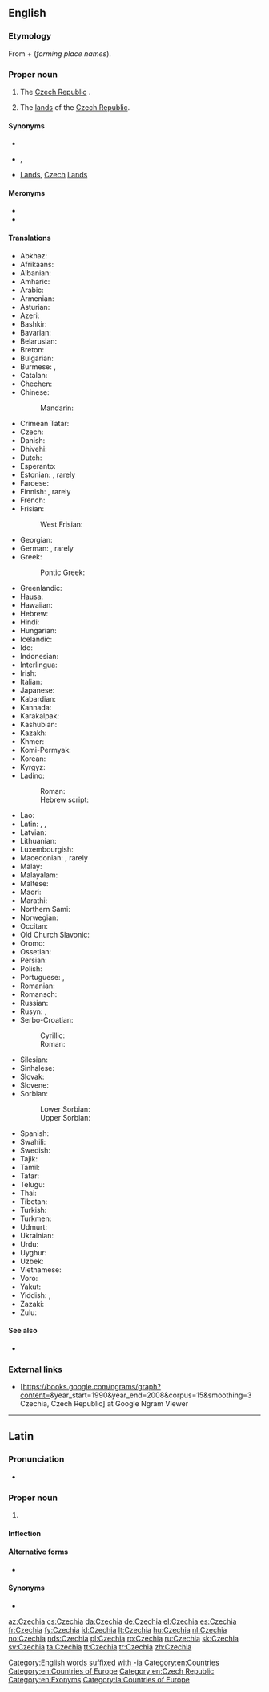 ==English==
{{slim-wikipedia|Czech Republic}}
{{slim-wikipedia|Name of the Czech Republic}}

===Etymology===
From {{m|en|Czech}} + {{m|la|-ia}} (''forming place names'').

===Proper noun===
{{en-proper noun}}

# {{lb|en|rare}} The [[Czech Republic]] {{gloss|nation in Europe}}.
# {{lb|en|rare}} The [[land]]s of the [[Czech Republic]].

====Synonyms====
* {{l|en|Czech Republic}}
* {{l|en|Czechland}}, {{l|en|Czechlands}}
* {{l|en|Bohemian}} [[land|Lands]], [[Czech]] [[land|Lands]]

====Meronyms====
* {{l|en|Bohemia}}
* {{l|en|Moravia}}

====Translations====
{{trans-top|country in Europe}}
* Abkhaz: {{t|ab|Чехиа|sc=Cyrl}}
* Afrikaans: {{t|af|Tsjeggië}}
* Albanian: {{t+|sq|Çekia|f}}
* Amharic: {{t|am|ቼክ|sc=Ethi}}
* Arabic: {{t|ar|تشيكيا|f}}
* Armenian: {{t|hy|Չեխիա|sc=Armn}}
* Asturian: {{t+|ast|Chequia|f}}
* Azeri: {{t+|az|Çexiya}}
* Bashkir: {{t|ba|Чехия|sc=Cyrl}}
* Bavarian: {{t|bar|Tschechei}}
* Belarusian: {{t|be|Чэ́хія|f|sc=Cyrl}}
* Breton: {{t|br|Tchekia}}
* Bulgarian: {{t+|bg|Че́хия|f|sc=Cyrl}}
* Burmese: {{t|my|ခ္ယက္|sc=Mymr}}, {{t|my|ချက်သမ္မတနိုင်ငံ|sc=Mymr}}
* Catalan: {{t+|ca|Txèquia|f}}
* Chechen: {{t|ce|Чехи}}
* Chinese:
*: Mandarin: {{t+|cmn|捷克|tr=Jiékè|sc=Hani}}
* Crimean Tatar: {{t|crh|Çehiya}}
* Czech: {{t+|cs|Česko|n}}
* Danish: {{t+|da|Tjekkiet}}
* Dhivehi: {{t|dv|ޗެކް|sc=Thaa}}
* Dutch: {{t+|nl|Tsjechië|n}}
* Esperanto: {{t|eo|Ĉeĥio}}
* Estonian: {{t+|et|Tšehhi}}, rarely {{t|et|Tšehhimaa}}
* Faroese: {{t|fo|Kekkia|n}}
* Finnish: {{t+|fi|Tšekki}}, rarely {{t|fi|Tšekinmaa}}
* French: {{t+|fr|Tchéquie|f}}
* Frisian:
*: West Frisian: {{t|fy|Tsjechje}}
* Georgian: {{t|ka|ჩეხეთი|sc=Geor}}
* German: {{t+|de|Tschechien|n}}, rarely {{t+|de|Tschechei|f}}
* Greek: {{t+|el|Τσεχία|f|sc=Grek}}
*: Pontic Greek: {{t|pnt|Τσεχία}}
* Greenlandic: {{t|kl|Tjekkia}}
* Hausa: {{t|ha|Kazech}}
* Hawaiian: {{t|haw|Tiekia}}
* Hebrew: {{t|he|צ'כיה|f|tr=chekhia|sc=Hebr}}
* Hindi: {{t+|hi|चेक|tr=cek|sc=Deva}}
* Hungarian: {{t+|hu|Csehország}}
* Icelandic: {{t+|is|Tékkland}}
* Ido: {{t+|io|Chekia}}
* Indonesian: {{t|id|Ceko}}
* Interlingua: {{t|ia|Chechia}}
* Irish: {{t|ga|Seic|alt=an tSeic|f}}
* Italian: {{t+|it|Cechia|f}}
* Japanese: {{t+|ja|チェコ|tr=Cheko}}
* Kabardian: {{t|kbd|Чехиэ}}
* Kannada: {{t+|kn|ಜೆಕ್|sc=Knda}}
* Karakalpak: {{t|kaa|Shexiya}}
* Kashubian: {{t|csb|Czeskô|n}}
* Kazakh: {{t|kk|Чехия|sc=Cyrl}}
* Khmer: {{t+|km|ឆែក|tr=chaek|sc=Khmr}}
* Komi-Permyak: {{t|koi|Ческо}}
* Korean: {{t|ko|^체코|sc=Hang}}
* Kyrgyz: {{t|ky|Чехия|sc=Cyrl}}
* Ladino: 
*: Roman: {{t|lad|Chekia|f}}
*: Hebrew script: {{t|lad|צ'אקא|f}}
{{trans-mid}}
* Lao: {{t|lo|ເຊັກກີ|sc=Laoo}}
* Latin: {{t|la|Cechia|f}}, {{t|la|Czechia|f}}, {{t|la|Tzechia|f}}
* Latvian: {{t+|lv|Čehija|f}}
* Lithuanian: {{t+|lt|Čekija|f}}
* Luxembourgish: {{t+|lb|Tschechei|alt=d'Tschechei}}
* Macedonian: {{t+|mk|Че́шка|f|sc=Cyrl}}, rarely {{t|mk|Че́хија|f|sc=Cyrl}}
* Malay: {{t|ms|Czech}}
* Malayalam: {{t|ml|ചെക്ക്‌|sc=Mlym}}
* Maltese: {{t|mt|Ċekja|f}}
* Maori: {{t|mi|Tīekia}}
* Marathi: {{t|mr|चेक|tr=cek|sc=Deva}}
* Northern Sami: {{t|se|Čeahkka}}
* Norwegian: {{t+|no|Tsjekkia}}
* Occitan: {{t+|oc|Chequia|f}}
* Old Church Slavonic: {{t|cu|Чєшьско|n|alt=Чє́шьско|sc=Cyrs}}
* Oromo: {{t|om|Cheekiyaa}}
* Ossetian: {{t|os|Чехи|sc=Cyrl}}
* Persian: {{t+|fa|چک|tr=ček|sc=fa-Arab}}
* Polish: {{t+|pl|Czechy|p}}
* Portuguese: {{t+|pt|Chéquia|f}}, {{t+|pt|Tchéquia|f}}
* Romanian: {{t+|ro|Cehia|f}}
* Romansch: {{t|rm|Tschechia|f}}
* Russian: {{t+|ru|Че́хия|f}}
* Rusyn: {{t|rue|Че́сько|n|sc=Cyrl}}, {{t|rue|Чехія|f|sc=Cyrl}}
* Serbo-Croatian:
*: Cyrillic: {{t|sh|Чешка|f|sc=Cyrl}}
*: Roman: {{t+|sh|Češka|f}}
* Silesian: {{t|szl|Czesko|n}}
* Sinhalese: {{t|si|චෙක්|sc=Sinh}}
* Slovak: {{t+|sk|Česko|n}}
* Slovene: {{t+|sl|Čéška|f}}
* Sorbian:
*: Lower Sorbian: {{t|dsb|Česka|f}}
*: Upper Sorbian: {{t|hsb|Čěska|f}}
* Spanish: {{t+|es|Chequia|f}}
* Swahili: {{t|sw|Ucheki}}
* Swedish: {{t+|sv|Tjeckien}}
* Tajik: {{t|tg|Чехия|sc=Cyrl}}
* Tamil: {{t|ta|செக்|sc=Taml}}
* Tatar: {{t|tt|Чехия|sc=Cyrl}}
* Telugu: {{t|te|చెక్|sc=Telu}}
* Thai: {{t|th|เช็กเกีย|tr=Chekkia|sc=Thai}}
* Tibetan: {{t|bo|ཅེ་ཁེ།|sc=Tibt}}
* Turkish: {{t+|tr|Çekya}}
* Turkmen: {{t|tk|Çehiýa}}
* Udmurt: {{t|udm|Чехия|sc=Cyrl}}
* Ukrainian: {{t+|uk|Че́хія|f|sc=Cyrl}}
* Urdu: {{t|ur|چیک|tr=cek|sc=ur-Arab}}
* Uyghur: {{t|ug|چېخ|sc=ug-Arab}}
* Uzbek: {{t+|uz|Chexiya}}
* Vietnamese: {{t|vi|Séc}}
* Voro: {{t|vor|Tsehhi}}
* Yakut: {{t|sah|Чехия|sc=Cyrl}}
* Yiddish: {{t|yi|טשעכײַ|f|sc=Hebr}}, {{t|yi|טשעכיע|f}}
* Zazaki: {{qualifier|Southern Zazaki}} {{t|zza|Çekıstan}}
* Zulu: {{t|zu|ITsheki}}
{{trans-bottom}}

====See also====
* {{list:countries of Europe/en}}

===External links===
* [https://books.google.com/ngrams/graph?content={{urlencode:Czechia, Czech Republic}}&year_start=1990&year_end=2008&corpus=15&smoothing=3 Czechia, Czech Republic] at Google Ngram Viewer

[[Category:English words suffixed with -ia]]
[[Category:en:Countries]]
[[Category:en:Countries of Europe]]
[[Category:en:Czech Republic]]
[[Category:en:Exonyms]]

----

==Latin==
{{wikipedia|lang=la}}

===Pronunciation===
* {{la-IPA}}

===Proper noun===
{{la-proper noun|new=1|Czechia|Czechiae|f|first}}

# {{lb|la|New Latin}} {{l|en|Czechia}} {{gloss|the Czech Republic}}

====Inflection====
{{la-decl-1st|loc=1|num=sg|Czechi}}

====Alternative forms====
* {{l|la|Cechia}}

====Synonyms====
* {{l|la|Bohemia}}

[[Category:la:Countries of Europe]]

[[az:Czechia]]
[[cs:Czechia]]
[[da:Czechia]]
[[de:Czechia]]
[[el:Czechia]]
[[es:Czechia]]
[[fr:Czechia]]
[[fy:Czechia]]
[[id:Czechia]]
[[lt:Czechia]]
[[hu:Czechia]]
[[nl:Czechia]]
[[no:Czechia]]
[[nds:Czechia]]
[[pl:Czechia]]
[[ro:Czechia]]
[[ru:Czechia]]
[[sk:Czechia]]
[[sv:Czechia]]
[[ta:Czechia]]
[[tt:Czechia]]
[[tr:Czechia]]
[[zh:Czechia]]